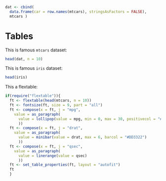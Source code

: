 ```r
dat <- cbind(
  data.frame(car = row.names(mtcars), stringsAsFactors = FALSE),
  mtcars )
```

# Tables {#tables}


This is famous `mtcars` dataset:

```r
head(dat, n = 10)
```


This is famous `iris` dataset:

```r
head(iris)
```


This a flextable:

```r
if(require("flextable")){
  ft <- flextable(head(mtcars, n = 10))
  ft <- fontsize(ft, size = 9, part = "all")
  ft <- compose(x = ft, j = "mpg",
    value = as_paragraph(
      value = lollipop(value = mpg, min = 0, max = 30, positivecol = "#DD2233", rangecol = "#DD2233")
      ))
  ft <- compose(x = ft, j = "drat",
    value = as_paragraph(
      value = minibar(value = drat, max = 6, barcol = "#DD3322")
      ))
  ft <- compose(x = ft, j = "qsec",
    value = as_paragraph(
      value = linerange(value = qsec)
      ))
  ft <- set_table_properties(ft, layout = "autofit")
  ft
  }
```

